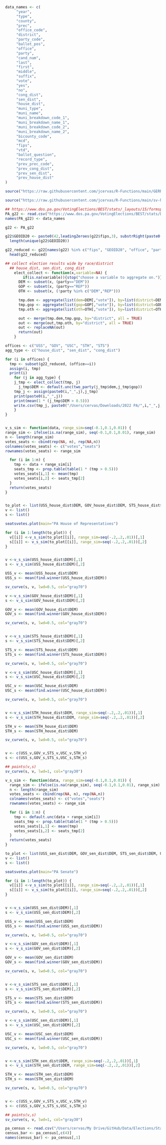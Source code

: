 

```r
data_names <- c(
     "year",
     "type",
     "county",
     "prec",
     "office_code",
     "district",
     "party_code",
     "ballot_pos",
     "office",
     "party",
     "cand_num",
     "last",
     "first",
     "middle",
     "suffix",
     "vote",
     "yes",
     "no",
     "cong_dist",
     "sen_dist",
     "house_dist",
     "muni_type",
     "muni_name",
     "muni_breakdown_code_1",
     "muni_breakdown_name_1",
     "muni_breakdown_code_2",
     "muni_breakdown_name_2",
     "bicounty_code",
     "mcd",
     "fips",
     "vtd",
     "ballot_question",
     "record_type",
     "prev_prec_code",
     "prev_cong_dist",
     "prev_sen_dist",
     "prev_house_dist"
)
```

```r
source("https://raw.githubusercontent.com/jcervas/R-Functions/main/GERRYfunctions.R")

source("https://raw.githubusercontent.com/jcervas/R-Functions/main/sv-hyp.R")
```

```r
## https://www.dos.pa.gov/VotingElections/BEST/stats/_layouts/15/formspubs/formsandpubs.aspx
PA_g22 <- read.csv("https://www.dos.pa.gov/VotingElections/BEST/stats/Documents/ElectionReturns_2022_General_PrecinctReturns.txt", header=FALSE, stringsAsFactors=FALSE)
names(PA_g22) <- data_names
```

```r
g22 <- PA_g22

g22$GEOID20 <- paste0(42,leadingZeroes(g22$fips,3), substrRight(paste0("000000",g22$prec),6))
  length(unique(g22$GEOID20))

g22_reduced <- g22[names(g22) %in% c("fips", "GEOID20", "office", "party", "last", "prec", "cong_dist", "house_dist", "sen_dist", "vote", "muni_name")]
  head(g22_reduced)
```


```r


## collect election results wide by race/district
  ## house_dist, sen_dist, cong_dist
    elect_collect <- function(x,variable=NA) {
        if(is.na(variable)){stop("choose a variable to aggregate on.")}
      DEM <- subset(x, (party=="DEM"))
      GOP <- subset(x, (party=="REP"))
      OTH <- subset(x, (!party %in% c("DEM","REP")))

      tmp.dem <- aggregate(list(dem=DEM[,"vote"]), by=list(district=DEM[,variable]), FUN=sum)
      tmp.gop <- aggregate(list(gop=GOP[,"vote"]), by=list(district=GOP[,variable]), FUN=sum)
      tmp.oth <- aggregate(list(oth=OTH[,"vote"]), by=list(district=OTH[,variable]), FUN=sum)

      out <- merge(tmp.dem,tmp.gop, by="district", all = TRUE)
      out <- merge(out,tmp.oth, by="district", all = TRUE)
      out <- replaceNA(out)
      return(out)
    }
```

```r
offices <- c("USS", "GOV", "USC", "STH", "STS")
agg_type <- c("house_dist", "sen_dist", "cong_dist")

for (i in offices) {
  tmp <- subset(g22_reduced, (office==i))
  assign(i, tmp)
  print(i)
    for (j in agg_type) {
    j_tmp <- elect_collect(tmp, j)
      j_tmp$DEM <- default.unc(two_party(j_tmp$dem,j_tmp$gop))
    tmp_j <- assign(paste0(i,"_",j),j_tmp)
    print(paste0(i,"_",j))
    print(mean(1 * (j_tmp$DEM > 0.5)))
    write.csv(tmp_j, paste0("/Users/cervas/Downloads/2022 PA/",i,"_",j,".csv"), row.names=F)
    }
}

```


```r

```



```r

v_s_sim <- function(data, range_sim=seq(-0.1,0.1,0.01)) {
range_sim <- ifelse(is.na(range_sim), seq(-0.1,0.1,0.01), range_sim)
n <- length(range_sim)
votes_seats <- cbind(rep(NA, n), rep(NA,n))
colnames(votes_seats) <- c("votes","seats")
rownames(votes_seats) <- range_sim

  for (i in 1:n) {
    tmp <- data + range_sim[i]
    seats_tmp <- prop.table(table(1 * (tmp > 0.5)))
    votes_seats[i,1] <- mean(tmp)
    votes_seats[i,2] <- seats_tmp[2]
  }
  return(votes_seats)
}


to_plot <- list(USS_house_dist$DEM, GOV_house_dist$DEM, STS_house_dist$DEM, USC_house_dist$DEM, STH_house_dist$DEM)
v <- list()
s <- list()

seatsvotes.plot(main="PA House of Representatives")

for (i in 1:length(to_plot)) {
  v[[i]] <-v_s_sim(to_plot[[i]], range_sim=seq(-.2,.2,.01))[,1]
  s[[i]] <- v_s_sim(to_plot[[i]], range_sim=seq(-.2,.2,.01))[,2]
}


v <-v_s_sim(USS_house_dist$DEM)[,1]
s <- v_s_sim(USS_house_dist$DEM)[,2]

USS_v <- mean(USS_house_dist$DEM)
USS_s <- mean(find.winner(USS_house_dist$DEM))

sv_curve(s, v, lwd=0.5, col="gray70")

v <-v_s_sim(GOV_house_dist$DEM)[,1]
s <- v_s_sim(GOV_house_dist$DEM)[,2]

GOV_v <- mean(GOV_house_dist$DEM)
GOV_s <- mean(find.winner(GOV_house_dist$DEM))

sv_curve(s, v, lwd=0.5, col="gray70")


v <-v_s_sim(STS_house_dist$DEM)[,1]
s <- v_s_sim(STS_house_dist$DEM)[,2]

STS_v <- mean(STS_house_dist$DEM)
STS_s <- mean(find.winner(STS_house_dist$DEM))

sv_curve(s, v, lwd=0.5, col="gray70")

v <-v_s_sim(USC_house_dist$DEM)[,1]
s <- v_s_sim(USC_house_dist$DEM)[,2]

USC_v <- mean(USC_house_dist$DEM)
USC_s <- mean(find.winner(USC_house_dist$DEM))

sv_curve(s, v, lwd=0.5, col="gray70")


v <-v_s_sim(STH_house_dist$DEM, range_sim=seq(-.2,.2,.01))[,1]
s <- v_s_sim(STH_house_dist$DEM, range_sim=seq(-.2,.2,.01))[,2]

STH_v <- mean(STH_house_dist$DEM)
STH_s <- mean(STH_house_dist$DEM)

sv_curve(s, v, lwd=0.5, col="gray70")


v <- c(USS_v,GOV_v,STS_v,USC_v,STH_v)
s <- c(USS_s,GOV_s,STS_s,USC_s,STH_s)

## points(v,s)
sv_curve(s, v, lwd=1, col="gray30")

```



```r
v_s_sim <- function(data, range_sim=seq(-0.1,0.1,0.01)) {
  range_sim <- ifelse(is.na(range_sim), seq(-0.1,0.1,0.01), range_sim)
  n <- length(range_sim)
  votes_seats <- cbind(rep(NA, n), rep(NA,n))
  colnames(votes_seats) <- c("votes","seats")
  rownames(votes_seats) <- range_sim

  for (i in 1:n) {
    tmp <- default.unc(data + range_sim[i])
    seats_tmp <- prop.table(table(1 * (tmp > 0.5)))
    votes_seats[i,1] <- mean(tmp)
    votes_seats[i,2] <- seats_tmp[2]
  }
  return(votes_seats)
}

to_plot <- list(USS_sen_dist$DEM, GOV_sen_dist$DEM, STS_sen_dist$DEM, USC_sen_dist$DEM, STH_sen_dist$DEM)
v <- list()
s <- list()

seatsvotes.plot(main="PA Senate")

for (i in 1:length(to_plot)) {
  v[[i]] <-v_s_sim(to_plot[[i]], range_sim=seq(-.2,.2,.01))[,1]
  s[[i]] <- v_s_sim(to_plot[[i]], range_sim=seq(-.2,.2,.01))[,2]
}


v <-v_s_sim(USS_sen_dist$DEM)[,1]
s <- v_s_sim(USS_sen_dist$DEM)[,2]

USS_v <- mean(USS_sen_dist$DEM)
USS_s <- mean(find.winner(USS_sen_dist$DEM))

sv_curve(s, v, lwd=0.5, col="gray70")

v <-v_s_sim(GOV_sen_dist$DEM)[,1]
s <- v_s_sim(GOV_sen_dist$DEM)[,2]

GOV_v <- mean(GOV_sen_dist$DEM)
GOV_s <- mean(find.winner(GOV_sen_dist$DEM))

sv_curve(s, v, lwd=0.5, col="gray70")


v <-v_s_sim(STS_sen_dist$DEM)[,1]
s <- v_s_sim(STS_sen_dist$DEM)[,2]

STS_v <- mean(STS_sen_dist$DEM)
STS_s <- mean(find.winner(STS_sen_dist$DEM))

sv_curve(s, v, lwd=0.5, col="gray70")

v <-v_s_sim(USC_sen_dist$DEM)[,1]
s <- v_s_sim(USC_sen_dist$DEM)[,2]

USC_v <- mean(USC_sen_dist$DEM)
USC_s <- mean(find.winner(USC_sen_dist$DEM))

sv_curve(s, v, lwd=0.5, col="gray70")


v <-v_s_sim(STH_sen_dist$DEM, range_sim=seq(-.2,.2,.01))[,1]
s <- v_s_sim(STH_sen_dist$DEM, range_sim=seq(-.2,.2,.01))[,2]

STH_v <- mean(STH_sen_dist$DEM)
STH_s <- mean(STH_sen_dist$DEM)

sv_curve(s, v, lwd=0.5, col="gray70")


v <- c(USS_v,GOV_v,STS_v,USC_v,STH_v)
s <- c(USS_s,GOV_s,STS_s,USC_s,STH_s)

## points(v,s)
sv_curve(s, v, lwd=1, col="gray30")
```






```r
pa_census <- read.csv("/Users/cervas/My Drive/GitHub/Data/Elections/State Legislature/PA/PA-Census-10-20.csv")
census_bar <- pa_census[,c(4)]
names(census_bar) <- pa_census[,1]

```

